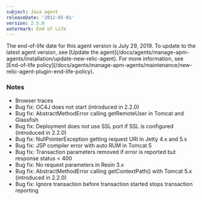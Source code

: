 ```yaml
---
subject: Java agent
releaseDate: '2012-05-01'
version: 2.5.0
watermark: End of Life
---
```


<Callout variant="important">
  The end-of-life date for this agent version is July 29, 2019. To update to the latest agent version, see [Update the agent](/docs/agents/manage-apm-agents/installation/update-new-relic-agent). For more information, see [End-of-life policy](/docs/agents/manage-apm-agents/maintenance/new-relic-agent-plugin-end-life-policy).
</Callout>

### Notes

* Browser traces
* Bug fix: OC4J does not start (introduced in 2.2.0)
* Bug fix: AbstractMethodError calling getRemoteUser in Tomcat and Glassfish
* Bug fix: Deployment does not use SSL port if SSL is configured (introduced in 2.2.0)
* Bug fix: NullPointerException getting request URI in Jetty 4.x and 5.x
* Bug fix: JSP compiler error with auto RUM in Tomcat 5
* Bug fix: Transaction parameters removed if error is reported but response status &lt; 400
* Bug fix: No request parameters in Resin 3.x
* Bug fix: AbstractMethodError calling getContextPath() with Tomcat 5.x (introduced in 2.2.0)
* Bug fix: Ignore transaction before transaction started stops transaction reporting
